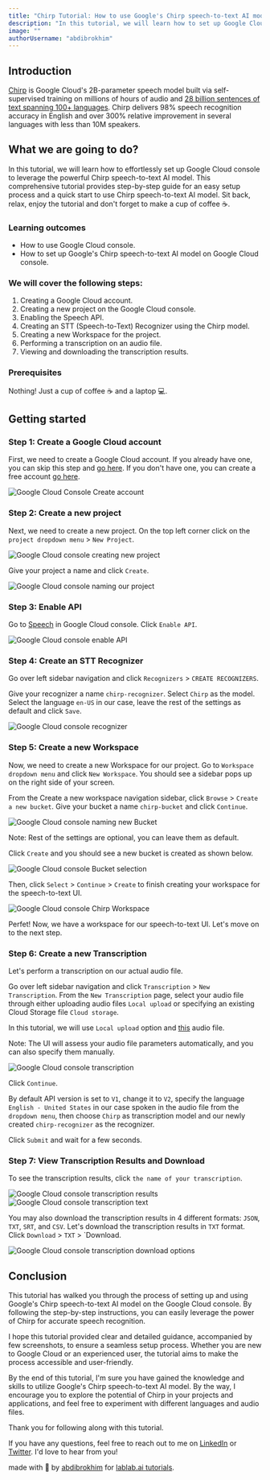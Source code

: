 ```yaml
---
title: "Chirp Tutorial: How to use Google's Chirp speech-to-text AI model on Google Cloud console."
description: "In this tutorial, we will learn how to set up Google Cloud console and use Chirp speech-to-text AI model. Sit back, relax and enjoy the tutorial!"
image: ""
authorUsername: "abdibrokhim"
---
```



## Introduction
[Chirp]() is Google Cloud's 2B-parameter speech model built via self-supervised training on millions of hours of audio and [28 billion sentences of text spanning 100+ languages](https://ai.googleblog.com/2023/03/universal-speech-model-usm-state-of-art.html). Chirp delivers 98% speech recognition accuracy in English and over 300% relative improvement in several languages with less than 10M speakers. 


## What we are going to do?
In this tutorial, we will learn how to effortlessly set up Google Cloud console to leverage the powerful Chirp speech-to-text AI model. This comprehensive tutorial provides step-by-step guide for an easy setup process and a quick start to use Chirp speech-to-text AI model. Sit back, relax, enjoy the tutorial and don't forget to make a cup of coffee ☕️.


### Learning outcomes
- How to use Google Cloud console.
- How to set up Google's Chirp speech-to-text AI model on Google Cloud console.


### We will cover the following steps:

1. Creating a Google Cloud account.
2. Creating a new project on the Google Cloud console.
3. Enabling the Speech API.
4. Creating an STT (Speech-to-Text) Recognizer using the Chirp model.
5. Creating a new Workspace for the project.
6. Performing a transcription on an audio file.
7. Viewing and downloading the transcription results.


### Prerequisites
Nothing! Just a cup of coffee ☕️ and a laptop 💻.



## Getting started


### Step 1: Create a Google Cloud account

First, we need to create a Google Cloud account. If you already have one, you can skip this step and [go here](https://cloud.google.com/). If you don't have one, you can create a free account [go here](https://cloud.google.com/free).

<Img src="./images/createAccount.png" alt="Google Cloud Console Create account" caption="Google Cloud console Create account"/>


### Step 2: Create a new project

Next, we need to create a new project. On the top left corner click on the `project dropdown menu` > `New Project`.

<Img src="./images/creatingNewProject.png" alt="Google Cloud console creating new project" caption="Google Cloud console creating new project"/>

Give your project a name and click `Create`.

<Img src="./images/namingProject.png" alt="Google Cloud console naming our project" caption="Google Cloud console naming our project"/>


### Step 3: Enable API

Go to [Speech](https://console.cloud.google.com/speech) in Google Cloud console. Click `Enable API`.

<Img src="./images/enableAPI.png" alt="Google Cloud console enable API" caption="Google Cloud console enableAPI"/>


### Step 4: Create an STT Recognizer

Go over left sidebar navigation and click `Recognizers` > `CREATE RECOGNIZERS`. 

Give your recognizer a name `chirp-recognizer`. Select `Chirp` as the model. Select the language `en-US` in our case, leave the rest of the settings as default and click `Save`.

<Img src="./images/recognizer.png" alt="Google Cloud console recognizer" caption="Google Cloud console recognizer"/>


### Step 5: Create a new Workspace

Now, we need to create a new Workspace for our project. Go to `Workspace dropdown menu` and click `New Workspace`. You should see a sidebar pops up on the right side of your screen. 

From the Create a new workspace navigation sidebar, click `Browse` > `Create a new bucket`. Give your bucket a name `chirp-bucket` and click `Continue`.

<Img src="./images/namingNewBucket.png" alt="Google Cloud console naming new Bucket" caption="Google Cloud console naming new Bucket"/>

Note: Rest of the settings are optional, you can leave them as default. 

Click `Create` and you should see a new bucket is created as shown below.

<Img src="./images/bucketSelection.png" alt="Google Cloud console Bucket selection" caption="Google Cloud console Bucket selection"/>

Then, click `Select` > `Continue` > `Create` to finish creating your workspace for the speech-to-text UI.

<Img src="./images/chirpWorkspace.png" alt="Google Cloud console Chirp Workspace" caption="Google Cloud console Chirp Workspace"/>


Perfet! Now, we have a workspace for our speech-to-text UI. Let's move on to the next step.


### Step 6: Create a new Transcription

Let's perform a transcription on our actual audio file. 

Go over left sidebar navigation and click `Transcription` > `New Transcription`. From the `New Transcription` page, select your audio file through either uploading audio files `Local upload` or specifying an existing Cloud Storage file `Cloud storage`. 

In this tutorial, we will use `Local upload` option and [this](./audio/ElevenLabs_2023-05-26T12_34_02.000Z_Adam_FjVs58vot1BUeNaRj635.mp3) audio file.

Note: The UI will assess your audio file parameters automatically, and you can also specify them manually.

<Img src="./images/transcription.png" alt="Google Cloud console transcription" caption="Google Cloud console transcription"/>

Click `Continue`. 

By default API version is set to `V1`, change it to `V2`, specify the language `English - United States` in our case spoken in the audio file from the `dropdown menu`, then choose `Chirp` as transcription model and our newly created `chirp-recognizer` as the recognizer.

Click `Submit` and wait for a few seconds.


### Step 7: View Transcription Results and Download

To see the transcription results, click `the name of your transcription`.

<Img src="./images/transcriptionResults.png" alt="Google Cloud console transcription results" caption="Google Cloud console transcription results"/>

<Img src="./images/transcribedText.png" alt="Google Cloud console transcription text" caption="Google Cloud console transcription text"/>

You may also download the transcription results in 4 different formats: `JSON`, `TXT`, `SRT`, and `CSV`. Let's download the transcription results in `TXT` format. Click `Download` > `TXT` > `Download.

<Img src="./images/downloadOptions.png" alt="Google Cloud console transcription download options" caption="Google Cloud console transcription download options"/>



## Conclusion

This tutorial has walked you through the process of setting up and using Google's Chirp speech-to-text AI model on the Google Cloud console. By following the step-by-step instructions, you can easily leverage the power of Chirp for accurate speech recognition.

I hope this tutorial provided clear and detailed guidance, accompanied by few screenshots, to ensure a seamless setup process. Whether you are new to Google Cloud or an experienced user, the tutorial aims to make the process accessible and user-friendly.

By the end of this tutorial, I'm sure you have gained the knowledge and skills to utilize Google's Chirp speech-to-text AI model. By the way, I encourage you to explore the potential of Chirp in your projects and applications, and feel free to experiment with different languages and audio files.


Thank you for following along with this tutorial.

If you have any questions, feel free to reach out to me on [LinkedIn](https://linkedin.com/in/abdibrokhim) or [Twitter](https://twitter.com/abdibrokhim). I'd love to hear from you!

made with 💜 by [abdibrokhim](https://linkedin.com/in/abdibrokhim) for [lablab.ai tutorials](https://lablab.ai/t).

